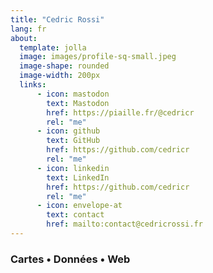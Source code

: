 ```yaml
---
title: "Cedric Rossi"
lang: fr
about:
  template: jolla
  image: images/profile-sq-small.jpeg
  image-shape: rounded
  image-width: 200px
  links:
      - icon: mastodon
        text: Mastodon
        href: https://piaille.fr/@cedricr
        rel: "me"
      - icon: github
        text: GitHub
        href: https://github.com/cedricr
        rel: "me"
      - icon: linkedin
        text: LinkedIn
        href: https://github.com/cedricr  
        rel: "me"  
      - icon: envelope-at
        text: contact
        href: mailto:contact@cedricrossi.fr
---
```




### Cartes • Données • Web
